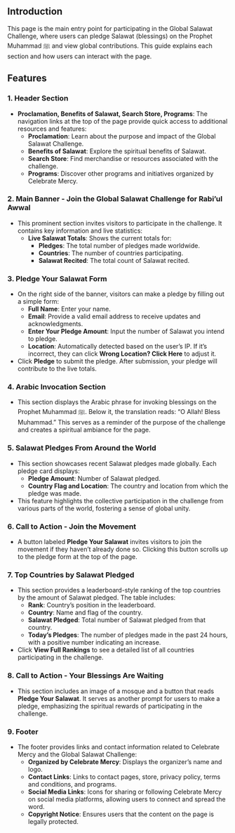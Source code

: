 ## Introduction

This page is the main entry point for participating in the Global Salawat Challenge, where users can pledge Salawat (blessings) on the Prophet Muhammad ﷺ and view global contributions. This guide explains each section and how users can interact with the page.

## Features

### 1. **Header Section**

- **Proclamation, Benefits of Salawat, Search Store, Programs**: The navigation links at the top of the page provide quick access to additional resources and features:
    - **Proclamation**: Learn about the purpose and impact of the Global Salawat Challenge.
    - **Benefits of Salawat**: Explore the spiritual benefits of Salawat.
    - **Search Store**: Find merchandise or resources associated with the challenge.
    - **Programs**: Discover other programs and initiatives organized by Celebrate Mercy.

### 2. **Main Banner - Join the Global Salawat Challenge for Rabi’ul Awwal**

- This prominent section invites visitors to participate in the challenge. It contains key information and live statistics:
    - **Live Salawat Totals**: Shows the current totals for:
        - **Pledges**: The total number of pledges made worldwide.
        - **Countries**: The number of countries participating.
        - **Salawat Recited**: The total count of Salawat recited.

### 3. **Pledge Your Salawat Form**

- On the right side of the banner, visitors can make a pledge by filling out a simple form:
    - **Full Name**: Enter your name.
    - **Email**: Provide a valid email address to receive updates and acknowledgments.
    - **Enter Your Pledge Amount**: Input the number of Salawat you intend to pledge.
    - **Location**: Automatically detected based on the user’s IP. If it’s incorrect, they can click **Wrong Location? Click Here** to adjust it.
- Click **Pledge** to submit the pledge. After submission, your pledge will contribute to the live totals.

### 4. **Arabic Invocation Section**

- This section displays the Arabic phrase for invoking blessings on the Prophet Muhammad ﷺ. Below it, the translation reads: “O Allah! Bless Muhammad.” This serves as a reminder of the purpose of the challenge and creates a spiritual ambiance for the page.

### 5. **Salawat Pledges From Around the World**

- This section showcases recent Salawat pledges made globally. Each pledge card displays:
    - **Pledge Amount**: Number of Salawat pledged.
    - **Country Flag and Location**: The country and location from which the pledge was made.
- This feature highlights the collective participation in the challenge from various parts of the world, fostering a sense of global unity.

### 6. **Call to Action - Join the Movement**

- A button labeled **Pledge Your Salawat** invites visitors to join the movement if they haven’t already done so. Clicking this button scrolls up to the pledge form at the top of the page.

### 7. **Top Countries by Salawat Pledged**

- This section provides a leaderboard-style ranking of the top countries by the amount of Salawat pledged. The table includes:
    - **Rank**: Country’s position in the leaderboard.
    - **Country**: Name and flag of the country.
    - **Salawat Pledged**: Total number of Salawat pledged from that country.
    - **Today’s Pledges**: The number of pledges made in the past 24 hours, with a positive number indicating an increase.
- Click **View Full Rankings** to see a detailed list of all countries participating in the challenge.

### 8. **Call to Action - Your Blessings Are Waiting**

- This section includes an image of a mosque and a button that reads **Pledge Your Salawat**. It serves as another prompt for users to make a pledge, emphasizing the spiritual rewards of participating in the challenge.

### 9. **Footer**

- The footer provides links and contact information related to Celebrate Mercy and the Global Salawat Challenge:
    - **Organized by Celebrate Mercy**: Displays the organizer’s name and logo.
    - **Contact Links**: Links to contact pages, store, privacy policy, terms and conditions, and programs.
    - **Social Media Links**: Icons for sharing or following Celebrate Mercy on social media platforms, allowing users to connect and spread the word.
    - **Copyright Notice**: Ensures users that the content on the page is legally protected.